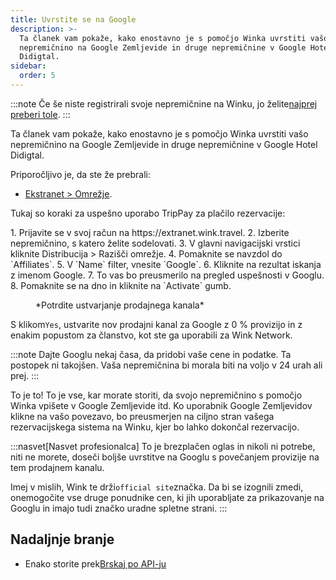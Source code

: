 ```yaml
---
title: Uvrstite se na Google
description: >-
  Ta članek vam pokaže, kako enostavno je s pomočjo Winka uvrstiti vašo
  nepremičnino na Google Zemljevide in druge nepremičnine v Google Hotel
  Didigtal.
sidebar:
  order: 5
---
```


:::note
Če še niste registrirali svoje nepremičnine na Winku, jo želite[najprej preberi tole](/extranet/what-is-extranet).
:::

Ta članek vam pokaže, kako enostavno je s pomočjo Winka uvrstiti vašo nepremičnino na Google Zemljevide in druge nepremičnine v Google Hotel Didigtal.

Priporočljivo je, da ste že prebrali:

* [Ekstranet > Omrežje](/extranet/network/).

Tukaj so koraki za uspešno uporabo TripPay za plačilo rezervacije:

<Steps>
  1. Prijavite se v svoj račun na https://extranet.wink.travel.
  2. Izberite nepremičnino, s katero želite sodelovati.
  3. V glavni navigacijski vrstici kliknite Distribucija > Razišči omrežje.
  4. Pomaknite se navzdol do `Affiliates`.
  5. V `Name` filter, vnesite `Google`.
  6. Kliknite na rezultat iskanja z imenom Google.
  7. To vas bo preusmerilo na pregled uspešnosti v Googlu.
  8. Pomaknite se na dno in kliknite na `Activate` gumb.
</Steps>


<figure>
  <CloudinaryImage width="700" height="404" resize="scale" quality="best" alt="Ustvarite prodajni kanal" src="academy/create-sales-channel" errorImage="noimage_opaque_nyrtl0.png" />

  <figcaption>*Potrdite ustvarjanje prodajnega kanala*</figcaption>
</figure>


S klikom`Yes`, ustvarite nov prodajni kanal za Google z 0 % provizijo in z enakim popustom za članstvo, kot ste ga uporabili za Wink Network.

:::note
Dajte Googlu nekaj časa, da pridobi vaše cene in podatke. Ta postopek ni takojšen. Vaša nepremičnina bi morala biti na voljo v 24 urah ali prej.
:::

To je to! To je vse, kar morate storiti, da svojo nepremičnino s pomočjo Winka vpišete v Google Zemljevide itd. Ko uporabnik Google Zemljevidov klikne na vašo povezavo, bo preusmerjen na ciljno stran vašega rezervacijskega sistema na Winku, kjer bo lahko dokončal rezervacijo.

:::nasvet\[Nasvet profesionalca]
To je brezplačen oglas in nikoli ni potrebe, niti ne morete, doseči boljše uvrstitve na Googlu s povečanjem provizije na tem prodajnem kanalu.

Imej v mislih, Wink te drži`official site`značka. Da bi se izognili zmedi, onemogočite vse druge ponudnike cen, ki jih uporabljate za prikazovanje na Googlu in imajo tudi značko uradne spletne strani.
:::

## Nadaljnje branje

* Enako storite prek[Brskaj po API-ju](/developers/apis/#distribution-api)

